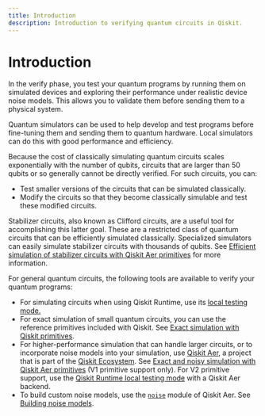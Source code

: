```yaml
---
title: Introduction
description: Introduction to verifying quantum circuits in Qiskit.
---
```

# Introduction

In the verify phase, you test your quantum programs by running them on simulated devices and exploring their performance under realistic device noise models. This allows you to validate them before sending them to a physical system.

Quantum simulators can be used to help develop and test programs before fine-tuning them and sending them to quantum hardware. Local simulators can do this with good performance and efficiency.  

Because the cost of classically simulating quantum circuits scales exponentially with the number of qubits, circuits that are larger than 50 qubits or so generally cannot be directly verified. For such circuits, you can:

- Test smaller versions of the circuits that can be simulated classically.
- Modify the circuits so that they become classically simulable and test these modified circuits.

Stabilizer circuits, also known as Clifford circuits, are a useful tool for accomplishing this latter goal. These are a restricted class of quantum circuits that can be efficiently simulated classically. Specialized simulators can easily simulate stabilizer circuits with thousands of qubits. See [Efficient simulation of stabilizer circuits with Qiskit Aer primitives](stabilizer-circuit-simulation) for more information.

For general quantum circuits, the following tools are available to verify your quantum programs:

- For simulating circuits when using Qiskit Runtime, use its [local testing mode.](local-testing-mode) 
- For exact simulation of small quantum circuits, you can use the reference primitives included with Qiskit. See [Exact simulation with Qiskit primitives](simulate-with-qiskit-primitives).
- For higher-performance simulation that can handle larger circuits, or to incorporate noise models into your simulation, use [Qiskit Aer](https://qiskit.org/ecosystem/aer/), a project that is part of the [Qiskit Ecosystem](https://qiskit.github.io/ecosystem/). See [Exact and noisy simulation with Qiskit Aer primitives](simulate-with-qiskit-aer) (V1 primitive support only). For V2 primitive support, use the [Qiskit Runtime local testing mode](local-testing-mode) with a Qiskit Aer backend.
- To build custom noise models, use the [`noise`](https://qiskit.org/ecosystem/aer/apidocs/aer_noise.html) module of Qiskit Aer. See [Building noise models](building_noise_models).